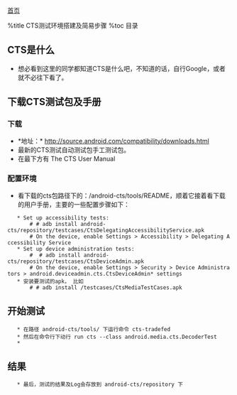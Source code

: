 [[index|首页]]

%title CTS测试环境搭建及简易步骤
%toc 目录

== CTS是什么 ==
* 想必看到这里的同学都知道CTS是什么吧，不知道的话，自行Google，或者就不必往下看了。

== 下载CTS测试包及手册 ==

=== 下载 ===
* *地址：* [[http://source.android.com/compatibility/downloads.html]]
* 最新的CTS测试自动测试包手工测试包。
* 在最下方有 The CTS User Manual

=== 配置环境 ===

* 看下载的cts包路径下的：/android-cts/tools/README，顺着它接着看下载的用户手册，主要的一些配置步骤如下：
    * Set up accessibility tests:
        # # adb install android-cts/repository/testcases/CtsDelegatingAccessibilityService.apk
        # On the device, enable Settings > Accessibility > Delegating Accessibility Service
    * Set up device administration tests:
        #  # adb install android-cts/repository/testcases/CtsDeviceAdmin.apk
        # On the device, enable Settings > Security > Device Administrators > android.deviceadmin.cts.CtsDeviceAdmin* settings
    * 安装要测试的apk， 比如
        # # adb install /testcases/CtsMediaTestCases.apk

    
== 开始测试 ==
    * 在路径 android-cts/tools/ 下运行命令 cts-tradefed
    * 然后在命令行下动行 run cts --class android.media.cts.DecoderTest
    *
== 结果 ==
    * 最后，测试的结果及Log会存放到 android-cts/repository 下
